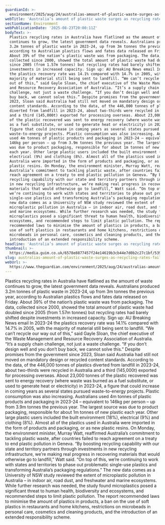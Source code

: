 ```yaml
---
guardianId: >-
  environment/2025/aug/24/australias-amount-of-plastic-waste-surges-as-recycling-rates-fail-to-improve
webTitle: 'Australia’s amount of plastic waste surges as recycling rates fail to improve '
sectionName: Environment
webPublicationDate: '2025-08-23T20:00:11Z'
bodyText: >-
  Plastics recycling rates in Australia have flatlined as the amount of waste
  continues to grow, the latest government data reveals. Australians produced
  3.2m tonnes of plastic waste in 2023-24, up from 3m tonnes the previous year,
  according to Australian plastics flows and fates data released on Friday.
  About 39% of the nation’s plastic waste was from packaging. The data,
  collected since 2000, showed the total amount of plastic waste had doubled
  since 2005 (from 1.57m tonnes) but recycling rates had barely shifted despite
  investments in increased capacity. Sign up: AU Breaking News email In 2023-24
  the plastics recovery rate was 14.1% compared with 14.7% in 2005, with the
  majority of material still being sent to landfill. “We can’t recycle our way
  out of this,” said Gayle Sloan, the chief executive of the Waste Management
  and Resource Recovery Association of Australia. “It’s a supply chain
  challenge, not just a waste challenge. “If you don’t design well and you don’t
  buy back, we cannot solve this.” Despite promises from the government since
  2023, Sloan said Australia had still not moved on mandatory design or recycled
  content standards. According to the data, of the 446,000 tonnes of plastics
  diverted from landfill in 2023-24, about two-thirds were recycled in Australia
  and a third (145,000t) exported for processing overseas. About 23,000 tonnes
  of the plastic recovered was sent to energy recovery (where waste was burned
  as a fuel substitute, or used to generate heat or electricity) in 2023-24, a
  figure that could increase in coming years as several states pursued
  waste-to-energy projects. Plastic consumption was also increasing. Australians
  used 4m tonnes of plastic products and packaging in 2023-24 – equivalent to
  146kg per person – up from 3.9m tonnes the previous year. The largest source
  was due to product packaging, responsible for about 1m tonnes of new plastic
  each year. Other large plastic users included the built environment (18%),
  electrical (9%) and clothing (8%). Almost all of the plastics used in
  Australia were imported in the form of products and packaging, or as new
  plastic resins. On Monday, the environment minister, Murray Watt, reaffirmed
  Australia’s commitment to tackling plastic waste, after countries failed to
  reach agreement on a treaty to end plastic pollution in Geneva. “By boosting
  recycling capability with our state and territory partners through investments
  in new recycling infrastructure, we’re making real progress in recovering
  materials that would otherwise go to landfill,” Watt said. “On top of this,
  we’re continuing to work with states and territories to phase out problematic
  single-use plastics and transforming Australia’s packaging regulations.” The
  new data comes as a University of NSW study reviewed the extent of
  microplastic pollution in Australia – in indoor air, road dust, and freshwater
  and marine ecosystems. While further research was needed, the study found
  microplastics posed a significant threat to human health, biodiversity and
  ecosystems, and recommended steps to limit plastic pollution. The report
  recommended laws to minimise the amount of plastics in products, a ban on the
  use of soft plastics in restaurants and home kitchens, restrictions on
  microbeads in personal care, cosmetics and cleaning products, and the
  introduction of an extended responsibility scheme.
headline: 'Australia’s amount of plastic waste surges as recycling rates fail to improve '
thumbnail: >-
  https://media.guim.co.uk/6578e8877457f24e14619b3cb44e7d0b2c27c1bf/539_0_3541_2832/500.jpg
slug: australias-amount-of-plastic-waste-surges-as-recycling-rates-fail-to-improve
webUrl: >-
  https://www.theguardian.com/environment/2025/aug/24/australias-amount-of-plastic-waste-surges-as-recycling-rates-fail-to-improve
---
```

Plastics recycling rates in Australia have flatlined as the amount of waste continues to grow, the latest government data reveals. Australians produced 3.2m tonnes of plastic waste in 2023-24, up from 3m tonnes the previous year, according to Australian plastics flows and fates data released on Friday. About 39% of the nation’s plastic waste was from packaging. The data, collected since 2000, showed the total amount of plastic waste had doubled since 2005 (from 1.57m tonnes) but recycling rates had barely shifted despite investments in increased capacity. Sign up: AU Breaking News email In 2023-24 the plastics recovery rate was 14.1% compared with 14.7% in 2005, with the majority of material still being sent to landfill. “We can’t recycle our way out of this,” said Gayle Sloan, the chief executive of the Waste Management and Resource Recovery Association of Australia. “It’s a supply chain challenge, not just a waste challenge. “If you don’t design well and you don’t buy back, we cannot solve this.” Despite promises from the government since 2023, Sloan said Australia had still not moved on mandatory design or recycled content standards. According to the data, of the 446,000 tonnes of plastics diverted from landfill in 2023-24, about two-thirds were recycled in Australia and a third (145,000t) exported for processing overseas. About 23,000 tonnes of the plastic recovered was sent to energy recovery (where waste was burned as a fuel substitute, or used to generate heat or electricity) in 2023-24, a figure that could increase in coming years as several states pursued waste-to-energy projects. Plastic consumption was also increasing. Australians used 4m tonnes of plastic products and packaging in 2023-24 – equivalent to 146kg per person – up from 3.9m tonnes the previous year. The largest source was due to product packaging, responsible for about 1m tonnes of new plastic each year. Other large plastic users included the built environment (18%), electrical (9%) and clothing (8%). Almost all of the plastics used in Australia were imported in the form of products and packaging, or as new plastic resins. On Monday, the environment minister, Murray Watt, reaffirmed Australia’s commitment to tackling plastic waste, after countries failed to reach agreement on a treaty to end plastic pollution in Geneva. “By boosting recycling capability with our state and territory partners through investments in new recycling infrastructure, we’re making real progress in recovering materials that would otherwise go to landfill,” Watt said. “On top of this, we’re continuing to work with states and territories to phase out problematic single-use plastics and transforming Australia’s packaging regulations.” The new data comes as a University of NSW study reviewed the extent of microplastic pollution in Australia – in indoor air, road dust, and freshwater and marine ecosystems. While further research was needed, the study found microplastics posed a significant threat to human health, biodiversity and ecosystems, and recommended steps to limit plastic pollution. The report recommended laws to minimise the amount of plastics in products, a ban on the use of soft plastics in restaurants and home kitchens, restrictions on microbeads in personal care, cosmetics and cleaning products, and the introduction of an extended responsibility scheme.
